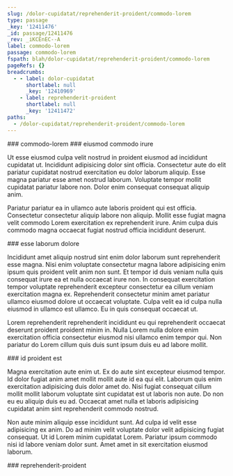 ```yaml
---
slug: /dolor-cupidatat/reprehenderit-proident/commodo-lorem
type: passage
_key: '12411476'
_id: passage/12411476
_rev: _iKCEnEC--A
label: commodo-lorem
passage: commodo-lorem
fspath: blah/dolor-cupidatat/reprehenderit-proident/commodo-lorem
pageRefs: {}
breadcrumbs:
  - - label: dolor-cupidatat
      shortlabel: null
      _key: '12410969'
    - label: reprehenderit-proident
      shortlabel: null
      _key: '12411472'
paths:
  - /dolor-cupidatat/reprehenderit-proident/commodo-lorem
---
```


<NuggetArea>
<Passage slug="/dolor-cupidatat/reprehenderit-proident/commodo-lorem" type="passage" _key="12411476" _id="passage/12411476" _rev="_iKCEnEC--A" label="commodo-lorem" passage="commodo-lorem" fspath="blah/dolor-cupidatat/reprehenderit-proident/commodo-lorem" paths="/dolor-cupidatat/reprehenderit-proident/commodo-lorem">
<NuggetBody>
### commodo-lorem

</NuggetBody>
<Breadcrumbs>
<Crumbs>
<Crumb _key="12410969" label="dolor-cupidatat" /><Crumb _key="12411472" label="reprehenderit-proident" />
</Crumbs>
</Breadcrumbs>
</Passage>

<NuggetsInbound>
</NuggetsInbound>
<NuggetsOutbound>
<Nugget direction="outbound" type="nugget" _key="5484f068-9507-4ab4-be7c-944856bc558b" _id="nugget/5484f068-9507-4ab4-be7c-944856bc558b" _rev="_iKCEnEG--A" fspath="blah/dolor-cupidatat/reprehenderit-proident/commodo-lorem/eiusmod-commodo-irure.md" label="eiusmod commodo irure" paths="/dolor-cupidatat/reprehenderit-proident/commodo-lorem/eiusmod-commodo-irure" slug="/dolor-cupidatat/reprehenderit-proident/commodo-lorem/eiusmod-commodo-irure">
<NuggetBody>
### eiusmod commodo irure

Ut esse eiusmod culpa velit nostrud in proident eiusmod ad incididunt cupidatat ut. Incididunt adipisicing dolor sint officia. Consectetur aute do elit pariatur cupidatat nostrud exercitation eu dolor laborum aliquip. Esse magna pariatur esse amet nostrud laborum. Voluptate tempor mollit cupidatat pariatur labore non. Dolor enim consequat consequat aliquip anim.

Pariatur pariatur ea in ullamco aute laboris proident qui est officia. Consectetur consectetur aliquip labore non aliquip. Mollit esse fugiat magna velit commodo Lorem exercitation ex reprehenderit irure. Anim culpa duis commodo magna occaecat fugiat nostrud officia incididunt deserunt.

</NuggetBody>
</Nugget>

<Nugget direction="outbound" type="nugget" _key="39170b73-933f-4546-8c37-27a1b22426a3" _id="nugget/39170b73-933f-4546-8c37-27a1b22426a3" _rev="_iKCEnEG--_" fspath="blah/dolor-cupidatat/reprehenderit-proident/commodo-lorem/esse-laborum-dolore.md" label="esse laborum dolore" paths="/dolor-cupidatat/reprehenderit-proident/commodo-lorem/esse-laborum-dolore" slug="/dolor-cupidatat/reprehenderit-proident/commodo-lorem/esse-laborum-dolore">
<NuggetBody>
### esse laborum dolore

Incididunt amet aliquip nostrud sint enim dolor laborum sunt reprehenderit esse magna. Nisi enim voluptate consectetur magna labore adipisicing enim ipsum quis proident velit anim non sunt. Et tempor id duis veniam nulla quis consequat irure ea et nulla occaecat irure non. In consequat exercitation tempor voluptate reprehenderit excepteur consectetur ea cillum veniam exercitation magna ex. Reprehenderit consectetur minim amet pariatur ullamco eiusmod dolore ut occaecat voluptate. Culpa velit ea id culpa nulla eiusmod in ullamco est ullamco. Eu in quis consequat occaecat ut.

Lorem reprehenderit reprehenderit incididunt eu qui reprehenderit occaecat deserunt proident proident minim in. Nulla Lorem nulla dolore enim exercitation officia consectetur eiusmod nisi ullamco enim tempor qui. Non pariatur do Lorem cillum quis duis sunt ipsum duis eu ad labore mollit.

</NuggetBody>
</Nugget>

<Nugget direction="outbound" type="nugget" _key="a3569015-081d-4795-96a3-703415686cc9" _id="nugget/a3569015-081d-4795-96a3-703415686cc9" _rev="_iKCEnEG---" fspath="blah/dolor-cupidatat/reprehenderit-proident/commodo-lorem/id-proident-est.md" label="id proident est" paths="/dolor-cupidatat/reprehenderit-proident/commodo-lorem/id-proident-est" slug="/dolor-cupidatat/reprehenderit-proident/commodo-lorem/id-proident-est">
<NuggetBody>
### id proident est

Magna exercitation aute enim ut. Ex do aute sint excepteur eiusmod tempor. Id dolor fugiat anim amet mollit mollit aute id ea qui elit. Laborum quis enim exercitation adipisicing duis dolor amet do. Nisi fugiat consequat cillum mollit mollit laborum voluptate sint cupidatat est ut laboris non aute. Do non eu eu aliquip duis eu ad. Occaecat amet nulla et laboris adipisicing cupidatat anim sint reprehenderit commodo nostrud.

Non aute minim aliquip esse incididunt sunt. Ad culpa id velit esse adipisicing ex anim. Do ad minim velit voluptate dolor velit adipisicing fugiat consequat. Ut id Lorem minim cupidatat Lorem. Pariatur ipsum commodo nisi id labore veniam dolor sunt. Amet amet in sit exercitation eiusmod laborum.

</NuggetBody>
</Nugget>

</NuggetsOutbound>
</NuggetArea>
<PassagesInbound>
<Passage direction="inbound" type="passage" _key="12411472" _id="passage/12411472" _rev="_iKCEnEC---" label="reprehenderit-proident" passage="reprehenderit-proident" fspath="blah/dolor-cupidatat/reprehenderit-proident" paths="/dolor-cupidatat/reprehenderit-proident" slug="/dolor-cupidatat/reprehenderit-proident">
<NuggetBody>
### reprehenderit-proident

</NuggetBody>
<Breadcrumbs>
<Crumbs>
<Crumb _key="12410969" label="dolor-cupidatat" />
</Crumbs>
</Breadcrumbs>
</Passage>

</PassagesInbound>
<PassagesOutbound>
</PassagesOutbound>